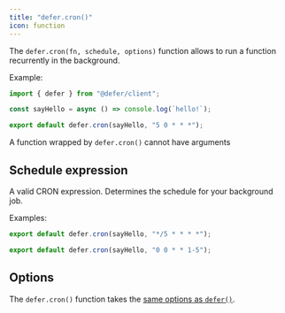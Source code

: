 ```yaml
---
title: "defer.cron()"
icon: function
---
```


The `defer.cron(fn, schedule, options)` function allows to run a function
recurrently in the background.

Example:

```ts
import { defer } from "@defer/client";

const sayHello = async () => console.log(`hello!`);

export default defer.cron(sayHello, "5 0 * * *");
```

<Warning>A function wrapped by `defer.cron()` cannot have arguments</Warning>

## Schedule expression

<ResponseField name="schedule" type="string">
A valid CRON expression. Determines the schedule for your background job.

Examples:

  <CodeGroup>

```ts Every 5 minutes
export default defer.cron(sayHello, "*/5 * * * *");
```

```ts Every weekday from Monday to Friday
export default defer.cron(sayHello, "0 0 * * 1-5");
```

  </CodeGroup>

</ResponseField>

## Options

The `defer.cron()` function takes the
[same options as `defer()`](/references/defer-client/defer#options).

